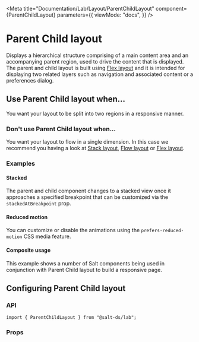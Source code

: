 
<Meta
  title="Documentation/Lab/Layout/ParentChildLayout"
  component={ParentChildLayout}
  parameters={{
    viewMode: "docs",
  }}
/>

# Parent Child layout

Displays a hierarchical structure comprising of a main content area and an accompanying parent region, used to drive the content that is displayed.
The parent and child layout is built using [Flex layout](?path=/docs/documentation-core-layout-flexlayout--page) and it is intended for displaying two related layers such as navigation and associated content or a preferences dialog.

<Canvas>
  <Story id="lab-layout-parentchildlayout--default-parent-child-layout" />
</Canvas>

## Use Parent Child layout when...

You want your layout to be split into two regions in a responsive manner.

### Don't use Parent Child layout when...

You want your layout to flow in a single dimension. In this case we recommend you having a look at [Stack layout](?path=/docs/documentation-core-layout-stacklayout--page), [Flow layout](?path=/docs/documentation-core-layout-flowlayout--page) or [Flex layout](?path=/docs/documentation-core-layout-flexlayout--page).

### Examples

#### Stacked

The parent and child component changes to a stacked view once it approaches a specified breakpoint that can be customized via the `stackedAtBreakpoint` prop.

<Canvas>
  <Story id="lab-layout-parentchildlayout--toolkit-parent-child-layout-stacked" />
</Canvas>

#### Reduced motion

You can customize or disable the animations using the `prefers-reduced-motion` CSS media feature.

<Canvas>
  <Story id="lab-layout-parentchildlayout--toolkit-parent-child-layout-reduced-motion" />
</Canvas>

#### Composite usage

This example shows a number of Salt components being used in conjunction with Parent Child layout to build a responsive page.

<Canvas>
  <Story id="lab-layout-parentchildlayout--parent-child-layout-composite" />
</Canvas>

## Configuring Parent Child layout

### API

```
import { ParentChildLayout } from "@salt-ds/lab";
```

### Props

<ArgsTable of={ParentChildLayout} />

<HelpAndSupport />
